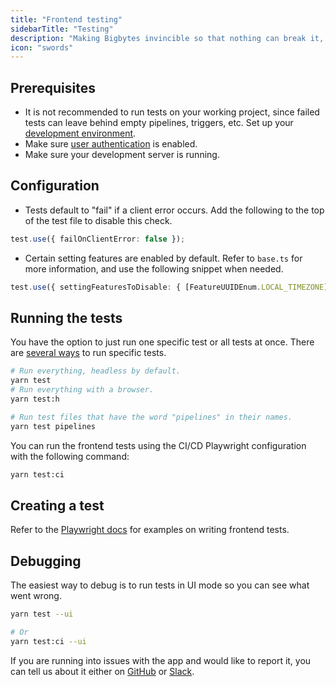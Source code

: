 ```yaml
---
title: "Frontend testing"
sidebarTitle: "Testing"
description: "Making Bigbytes invincible so that nothing can break it, not even itself."
icon: "swords"
---
```


## Prerequisites

- It is not recommended to run tests on your working project, since failed tests can leave behind
empty pipelines, triggers, etc. Set up your
[development environment](https://docs.getbigbytes.com/contributing/development-environment).
- Make sure [user authentication](https://docs.getbigbytes.com/production/authentication/overview) is enabled.
- Make sure your development server is running.

## Configuration

- Tests default to "fail" if a client error occurs. Add the following to the top of the test file to disable this check.

```ts
test.use({ failOnClientError: false });
```

- Certain setting features are enabled by default. Refer to `base.ts` for more information, and use the following snippet when needed.

```ts
test.use({ settingFeaturesToDisable: { [FeatureUUIDEnum.LOCAL_TIMEZONE]: true } });
```

## Running the tests

You have the option to just run one specific test or all tests at once. There are
[several ways](https://playwright.dev/docs/running-tests) to run specific tests.

```bash
# Run everything, headless by default.
yarn test
# Run everything with a browser.
yarn test:h

# Run test files that have the word "pipelines" in their names.
yarn test pipelines
```

You can run the frontend tests using the CI/CD Playwright configuration with the following command:
```bash
yarn test:ci
```

## Creating a test

Refer to the [Playwright docs](https://playwright.dev/docs/writing-tests) for examples on writing frontend tests.

## Debugging

The easiest way to debug is to run tests in UI mode so you can see what went wrong.

```bash
yarn test --ui

# Or
yarn test:ci --ui
```

If you are running into issues with the app and would like to report it, you can tell us about it either on [GitHub](https://github.com/getbigbytes/bigbytes/issues/new/choose) or [Slack](https://www.getbigbytes.com/chat).
